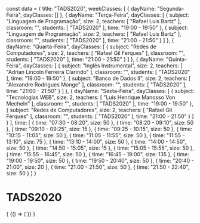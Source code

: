 const data = {
  title: "TADS2020",
  weekClasses: [
    {
      dayName: "Segunda-Feira",
      dayClasses: []
    },
    {
      dayName: "Terça-Feira",
      dayClasses: [
        {
          subject: "Linguagem de Programação",
          size: 2,
          teachers: [
            "Rafael Luis Bartz"
          ],
          classroom: "",
          students: [
            "TADS2020"
          ],
          time: "19:00 - 19:50"
        },
        {
          subject: "Linguagem de Programação",
          size: 2,
          teachers: [
            "Rafael Luis Bartz"
          ],
          classroom: "",
          students: [
            "TADS2020"
          ],
          time: "21:00 - 21:50"
        }
      ]
    },
    {
      dayName: "Quarta-Feira",
      dayClasses: [
        {
          subject: "Redes de Computadores",
          size: 2,
          teachers: [
            "Rafael Gil Ferques"
          ],
          classroom: "",
          students: [
            "TADS2020"
          ],
          time: "21:00 - 21:50"
        }
      ]
    },
    {
      dayName: "Quinta-Feira",
      dayClasses: [
        {
          subject: "Inglês Instrumental",
          size: 2,
          teachers: [
            "Adrian Lincoln Ferreira Clarindo"
          ],
          classroom: "",
          students: [
            "TADS2020"
          ],
          time: "19:00 - 19:50"
        },
        {
          subject: "Banco de Dados II",
          size: 2,
          teachers: [
            "Alexandre Rodrigues Monge"
          ],
          classroom: "",
          students: [
            "TADS2020"
          ],
          time: "21:00 - 21:50"
        }
      ]
    },
    {
      dayName: "Sexta-Feira",
      dayClasses: [
        {
          subject: "Tecnologias WEB",
          size: 2,
          teachers: [
            "Luis Henrique Manosso Von Mecheln"
          ],
          classroom: "",
          students: [
            "TADS2020"
          ],
          time: "19:00 - 19:50"
        },
        {
          subject: "Redes de Computadores",
          size: 2,
          teachers: [
            "Rafael Gil Ferques"
          ],
          classroom: "",
          students: [
            "TADS2020"
          ],
          time: "21:00 - 21:50"
        }
      ]
    }
  ],
  time: [
    {
      time: "07:30 - 08:20",
      size: 50
    },
    {
      time: "08:20 - 09:10",
      size: 50
    },
    {
      time: "09:10 - 09:25",
      size: 15
    },
    {
      time: "09:25 - 10:15",
      size: 50
    },
    {
      time: "10:15 - 11:05",
      size: 50
    },
    {
      time: "11:05 - 11:55",
      size: 50
    },
    {
      time: "11:55 - 13:10",
      size: 75
    },
    {
      time: "13:10 - 14:00",
      size: 50
    },
    {
      time: "14:00 - 14:50",
      size: 50
    },
    {
      time: "14:50 - 15:05",
      size: 15
    },
    {
      time: "15:05 - 15:55",
      size: 50
    },
    {
      time: "15:55 - 16:45",
      size: 50
    },
    {
      time: "16:45 - 19:00",
      size: 135
    },
    {
      time: "19:00 - 19:50",
      size: 50
    },
    {
      time: "19:50 - 20:40",
      size: 50
    },
    {
      time: "20:40 - 21:00",
      size: 20
    },
    {
      time: "21:00 - 21:50",
      size: 50
    },
    {
      time: "21:50 - 22:40",
      size: 50
    }
  ]
}

# TADS2020

<div>
  {
    <BrowserOnly>
      {() => (
        <Grid
          title={data.title}
          weekClasses={data.weekClasses}
          time={data.time}
        />
      )}
    </BrowserOnly>
  }
</div>
